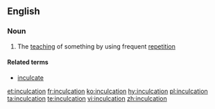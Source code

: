 ==English==

===Noun===
{{en-noun}}

# The [[teaching]] of something by using frequent [[repetition]]

====Related terms====
*[[inculcate]]

[[et:inculcation]]
[[fr:inculcation]]
[[ko:inculcation]]
[[hy:inculcation]]
[[pl:inculcation]]
[[ta:inculcation]]
[[te:inculcation]]
[[vi:inculcation]]
[[zh:inculcation]]